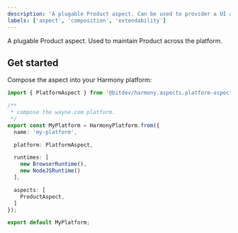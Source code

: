 ```yaml
---
description: 'A plugable Product aspect. Can be used to provider a UI and API.'
labels: ['aspect', 'composition', 'extendability']
---
```


A plugable Product aspect. Used to maintain Product across the platform.

## Get started

Compose the aspect into your Harmony platform:

```ts
import { PlatformAspect } from '@bitdev/harmony.aspects.platform-aspect';

/**
 * compose the wayne.com platform.
 */    
export const MyPlatform = HarmonyPlatform.from({
  name: 'my-platform',

  platform: PlatformAspect,

  runtimes: [
    new BrowserRuntime(),
    new NodeJSRuntime()
  ],

  aspects: [
    ProductAspect,
  ]
});

export default MyPlatform;
```